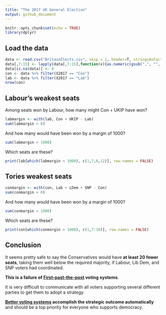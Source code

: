 ```yaml
---
title: "The 2017 UK General Election"
output: github_document
---
```


```r
knitr::opts_chunk$set(echo = TRUE)
library(dplyr)
```

## Load the data

```r
data <- read.csv("BritainElects.csv", skip = 1, header=T, stringsAsFactors = F)
data[,7:15] <- lapply(data[,7:15],function(x){as.numeric(gsub(",", "", x))})
data[is.na(data)] <- 0
con <- data %>% filter(X2017 == "Con")
lab <- data %>% filter(X2017 == "Lab")
nrow(con)
```

## Labour's weakest seats

Among seats won by Labour, how many might Con + UKIP have won?

```r
labmargin <- with(lab, Con + UKIP - Lab)
sum(labmargin > 0)
```

And how many would have been won by a margin of 1000?

```r
sum(labmargin > 1000)
```

Which seats are these?

```r
print(lab[which(labmargin > 1000), c(1,7,8,12)], row.names = FALSE)
```

## Tories weakest seats

```r
conmargin <- with(con, Lab + LDem + SNP - Con)
sum(conmargin > 0)
```

And how many would have been won by a margin of 1000?

```r
sum(conmargin > 1000)
```

Which seats are these?

```r
print(con[which(conmargin > 1000), c(1,7:10)], row.names = FALSE)
```

## Conclusion

It seems pretty safe to say the Conservatives would have **at least 20 fewer seats**, taking them well below the required majority, if Labour, Lib Dem, and SNP voters had coordinated.

**This is a failure of [First-past-the-post](https://en.wikipedia.org/wiki/First-past-the-post_voting) voting systems**.

It is very difficult to communicate with all voters supporting several different parties to get them to adopt a strategy.

**[Better voting systems](https://en.wikipedia.org/wiki/Instant-runoff_voting) accomplish the strategic outcome automatically** and should be a top priority for everyone who supports democracy.